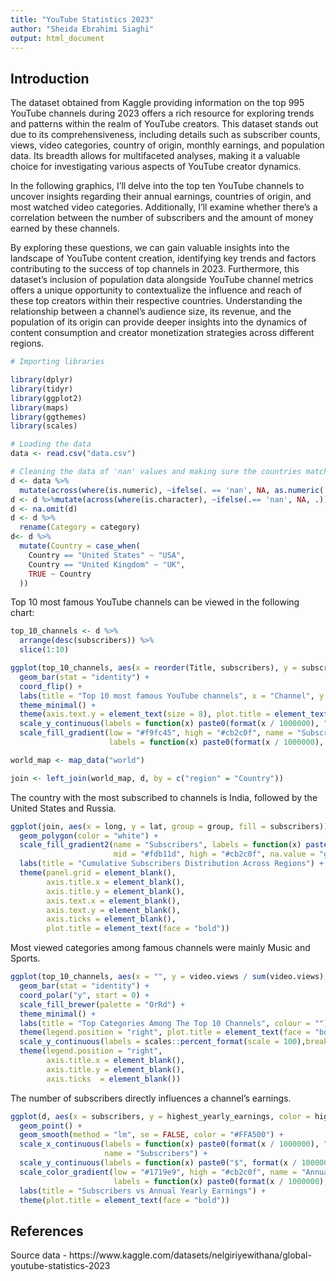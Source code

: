 ```yaml
---
title: "YouTube Statistics 2023"
author: "Sheida Ebrahimi Siaghi"
output: html_document
---
```


## Introduction
The dataset obtained from Kaggle providing information on the top 995 YouTube channels during 2023 offers a rich resource for exploring trends and patterns within the realm of YouTube creators. This dataset stands out due to its comprehensiveness, including details such as subscriber counts, views, video categories, country of origin, monthly earnings, and population data. Its breadth allows for multifaceted analyses, making it a valuable choice for investigating various aspects of YouTube creator dynamics.

In the following graphics, I'll delve into the top ten YouTube channels to uncover insights regarding their annual earnings, countries of origin, and most watched video categories. Additionally, I'll examine whether there's a correlation between the number of subscribers and the amount of money earned by these channels.

By exploring these questions, we can gain valuable insights into the landscape of YouTube content creation, identifying key trends and factors contributing to the success of top channels in 2023. Furthermore, this dataset's inclusion of population data alongside YouTube channel metrics offers a unique opportunity to contextualize the influence and reach of these top creators within their respective countries. Understanding the relationship between a channel's audience size, its revenue, and the population of its origin can provide deeper insights into the dynamics of content consumption and creator monetization strategies across different regions.

```r
# Importing libraries

library(dplyr)
library(tidyr)
library(ggplot2)
library(maps)
library(ggthemes)
library(scales)
```


```r
# Loading the data
data <- read.csv("data.csv")
```

```r
# Cleaning the data of 'nan' values and making sure the countries match with our maps library
d <- data %>%
  mutate(across(where(is.numeric), ~ifelse(. == 'nan', NA, as.numeric(.))))
d <- d %>%mutate(across(where(is.character), ~ifelse(.== 'nan', NA, .)))
d <- na.omit(d)
d <- d %>%
  rename(Category = category)
d<- d %>%
  mutate(Country = case_when(
    Country == "United States" ~ "USA",
    Country == "United Kingdom" ~ "UK",
    TRUE ~ Country
  ))
```
Top 10 most famous YouTube channels can be viewed in the following chart:
```r
top_10_channels <- d %>% 
  arrange(desc(subscribers)) %>% 
  slice(1:10)

ggplot(top_10_channels, aes(x = reorder(Title, subscribers), y = subscribers, fill = subscribers)) +
  geom_bar(stat = "identity") +
  coord_flip() +
  labs(title = "Top 10 most famous YouTube channels", x = "Channel", y = "Subscribers") +
  theme_minimal() +
  theme(axis.text.y = element_text(size = 8), plot.title = element_text(face = "bold")) +
  scale_y_continuous(labels = function(x) paste0(format(x / 1000000), "M")) +
  scale_fill_gradient(low = "#f9fc45", high = "#cb2c0f", name = "Subscribers", 
                      labels = function(x) paste0(format(x / 1000000), "M"))

```
```r
world_map <- map_data("world")
```

```r
join <- left_join(world_map, d, by = c("region" = "Country"))

```

The country with the most subscribed to channels is India, followed by the United States and Russia.
```r
ggplot(join, aes(x = long, y = lat, group = group, fill = subscribers)) +
  geom_polygon(color = "white") +
  scale_fill_gradient2(name = "Subscribers", labels = function(x) paste0(format(x / 1000000), "M"), 
                       mid = "#fdb11d", high = "#cb2c0f", na.value = "grey") +
  labs(title = "Cumulative Subscribers Distribution Across Regions") + 
  theme(panel.grid = element_blank(),   
        axis.title.x = element_blank(), 
        axis.title.y = element_blank(), 
        axis.text.x = element_blank(),  
        axis.text.y = element_blank(),  
        axis.ticks = element_blank(),
        plot.title = element_text(face = "bold"))

```
Most viewed categories among famous channels were mainly Music and Sports.
```r
ggplot(top_10_channels, aes(x = "", y = video.views / sum(video.views), fill = Category)) +
  geom_bar(stat = "identity") +
  coord_polar("y", start = 0) +
  scale_fill_brewer(palette = "OrRd") +
  theme_minimal() +
  labs(title = "Top Categories Among The Top 10 Channels", colour = "") +
  theme(legend.position = "right", plot.title = element_text(face = "bold")) + 
  scale_y_continuous(labels = scales::percent_format(scale = 100),breaks = seq(0.1, 1, by = 0.1)) +
  theme(legend.position = "right", 
        axis.title.x = element_blank(),
        axis.title.y = element_blank(),
        axis.ticks  = element_blank()) 
```
The number of subscribers directly influences a channel's earnings.
```r
ggplot(d, aes(x = subscribers, y = highest_yearly_earnings, color = highest_yearly_earnings)) +
  geom_point() +
  geom_smooth(method = "lm", se = FALSE, color = "#FFA500") +
  scale_x_continuous(labels = function(x) paste0(format(x / 1000000), "M"), 
                     name = "Subscribers") +
  scale_y_continuous(labels = function(x) paste0("$", format(x / 1000000), "M"), name = "Annual Earnings") +
  scale_color_gradient(low = "#1719e9", high = "#cb2c0f", name = "Annual Earnings",
                       labels = function(x) paste0(format(x / 1000000), "M")) +
  labs(title = "Subscribers vs Annual Yearly Earnings") +
  theme(plot.title = element_text(face = "bold"))
```

## References
Source data - https://www.kaggle.com/datasets/nelgiriyewithana/global-youtube-statistics-2023